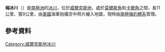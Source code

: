 {{Coord|66|13|S|130|30|E|source:GNIS|display=title}}

'''梅冰川'''（{{lang-en|May Glacier}}）是[[南極洲|南極洲]]的[[冰川|冰川]]，位於[[威爾克斯地|威爾克斯地]]，處於[[莫爾斯角|莫爾斯角]]和[[卡爾角|卡爾角]]之間，長11公里、寬9公里，由[[美國|美國]]海軍拍攝空中照片繪入地圖，現時由[[南極條約體系|南極條約體系]]管理。

==參考資料==
{{cite gnis | type = antarid | id = 9609| name = May Glacier | accessdate = 2013-08-30}}

{{DEFAULTSORT:May Glacier}}
[[Category:威爾克斯地冰川|Category:威爾克斯地冰川]]


{{WilkesLand-geo-stub}}